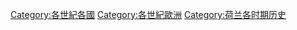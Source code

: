[[Category:各世紀各國|Category:各世紀各國]]
[[Category:各世紀歐洲|Category:各世紀歐洲]]
[[Category:荷兰各时期历史|Category:荷兰各时期历史]]